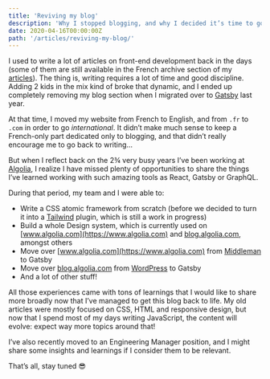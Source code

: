 ---
title: 'Reviving my blog'
description: 'Why I stopped blogging, and why I decided it’s time to go back to it.'
date: 2020-04-16T00:00:00Z
path: '/articles/reviving-my-blog/'
---

I used to write a lot of articles on front-end development back in the days (some of them are still available in the French archive section of my [articles](/articles)). The thing is, writing requires a lot of time and good discipline. Adding 2 kids in the mix kind of broke that dynamic, and I ended up completely removing my blog section when I migrated over to [Gatsby](https://www.gatsbyjs.org/) last year.

At that time, I moved my website from French to English, and from `.fr` to `.com` in order to go _international_. It didn’t make much sense to keep a French-only part dedicated only to blogging, and that didn’t really encourage me to go back to writing…

But when I reflect back on the 2¾ very busy years I’ve been working at [Algolia](https://www.algolia.com), I realize I have missed plenty of opportunities to share the things I’ve learned working with such amazing tools as React, Gatsby or GraphQL.

During that period, my team and I were able to:

- Write a CSS atomic framework from scratch (before we decided to turn it into a [Tailwind](https://tailwindcss.com/) plugin, which is still a work in progress)
- Build a whole Design system, which is currently used on [www.algolia.com](https://www.algolia.com) and [blog.algolia.com](https://blog.algolia.com), amongst others
- Move over [www.algolia.com](https://www.algolia.com) from [Middleman](https://middlemanapp.com/) to Gatsby
- Move over [blog.algolia.com](https://blog.algolia.com) from [WordPress](https://wordpress.com/) to Gatsby
- And a lot of other stuff!

All those experiences came with tons of learnings that I would like to share more broadly now that I’ve managed to get this blog back to life. My old articles were mostly focused on CSS, HTML and responsive design, but now that I spend most of my days writing JavaScript, the content will evolve: expect way more topics around that!

I’ve also recently moved to an Engineering Manager position, and I might share some insights and learnings if I consider them to be relevant.

That’s all, stay tuned 😎
